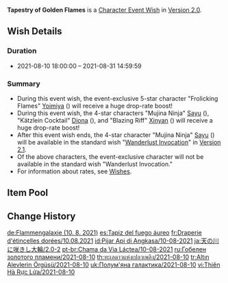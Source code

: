 {{Wish
|name              = Tapestry of Golden Flames 2021-08-10
|image             = Tapestry of Golden Flames 2021-08-10.png
|type              = Character Event
|duration          = event
|time_start        = 2021-08-10 18:00:00
|time_end          = 2021-08-31 14:59:59
|link              = https://genshin.hoyoverse.com/en/news/detail/14773
|preceding         = The Heron's Court/2021-07-21
|succeeding        = Reign of Serenity/2021-09-01
|alongside         = Epitome Invocation/2021-08-10
|next              = Tapestry of Golden Flames/2022-08-02
}}
'''Tapestry of Golden Flames''' is a [[Character Event Wish]] in [[Version 2.0]].

==Wish Details==
===Duration===
* 2021-08-10 18:00:00 &ndash; 2021-08-31 14:59:59

===Summary===
* During this event wish, the event-exclusive 5-star character "Frolicking Flames" [[Yoimiya]] ({{Pyro}}) will receive a huge drop-rate boost!
* During this event wish, the 4-star characters "Mujina Ninja" [[Sayu]] ({{Anemo}}), "Kätzlein Cocktail" [[Diona]] ({{Cryo}}), and "Blazing Riff" [[Xinyan]] ({{Pyro}}) will receive a huge drop-rate boost!
* After this event wish ends, the 4-star character "Mujina Ninja" [[Sayu]] ({{Anemo}}) will be available in the standard wish "[[Wanderlust Invocation]]" in [[Version 2.1]].
* Of the above characters, the event-exclusive character will not be available in the standard wish "Wanderlust Invocation."
* For information about rates, see [[Wish]]es.

==Item Pool==
{{Wish Pool
|character_5_F = Yoimiya
|character_4_F = Sayu; Diona; Xinyan
|character_5   = Diluc; Jean; Keqing; Mona; Qiqi
|character_4   = Barbara; Beidou; Bennett; Chongyun; Fischl; Ningguang; Noelle; Razor; Rosaria; Sucrose; Xiangling; Xingqiu; Yanfei
|weapon_4      = Dragon's Bane; Eye of Perception; Favonius Codex; Favonius Greatsword; Favonius Lance; Favonius Sword; Favonius Warbow; Lion's Roar; Rainslasher; Rust; Sacrificial Bow; Sacrificial Fragments; Sacrificial Greatsword; Sacrificial Sword; The Bell; The Flute; The Stringless; The Widsith
|weapon_3      = Black Tassel; Bloodtainted Greatsword; Cool Steel; Debate Club; Emerald Orb; Ferrous Shadow; Harbinger of Dawn; Magic Guide; Raven Bow; Sharpshooter's Oath; Skyrider Sword; Slingshot; Thrilling Tales of Dragon Slayers
}}

==Change History==
{{Change History|2.0}}

[[de:Flammengalaxie (10. 8. 2021)]]
[[es:Tapiz del fuego áureo]]
[[fr:Draperie d'étincelles dorées/10.08.2021]]
[[id:Pijar Api di Angkasa/10-08-2021]]
[[ja:天の川に咲きし大輪/2.0-2]]
[[pt-br:Chama da Via Láctea/10-08-2021]]
[[ru:Гобелен золотого пламени/2021-08-10]]
[[th:ทะเลดาวแห่งเปลวเพลิง/2021-08-10]]
[[tr:Altın Alevlerin Örgüsü/2021-08-10]]
[[uk:Полум'яна галактика/2021-08-10]]
[[vi:Thiên Hà Rực Lửa/2021-08-10]]